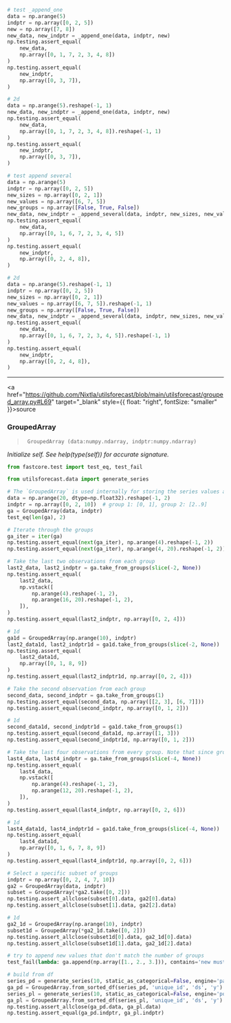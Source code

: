 
```python
# test _append_one
data = np.arange(5)
indptr = np.array([0, 2, 5])
new = np.array([7, 8])
new_data, new_indptr = _append_one(data, indptr, new)
np.testing.assert_equal(
    new_data,
    np.array([0, 1, 7, 2, 3, 4, 8])
)
np.testing.assert_equal(
    new_indptr,
    np.array([0, 3, 7]),
)

# 2d
data = np.arange(5).reshape(-1, 1)
new_data, new_indptr = _append_one(data, indptr, new)
np.testing.assert_equal(
    new_data,
    np.array([0, 1, 7, 2, 3, 4, 8]).reshape(-1, 1)
)
np.testing.assert_equal(
    new_indptr,
    np.array([0, 3, 7]),
)
```


```python
# test append several
data = np.arange(5)
indptr = np.array([0, 2, 5])
new_sizes = np.array([0, 2, 1])
new_values = np.array([6, 7, 5])
new_groups = np.array([False, True, False])
new_data, new_indptr = _append_several(data, indptr, new_sizes, new_values, new_groups)
np.testing.assert_equal(
    new_data,
    np.array([0, 1, 6, 7, 2, 3, 4, 5])
)
np.testing.assert_equal(
    new_indptr,
    np.array([0, 2, 4, 8]),
)

# 2d
data = np.arange(5).reshape(-1, 1)
indptr = np.array([0, 2, 5])
new_sizes = np.array([0, 2, 1])
new_values = np.array([6, 7, 5]).reshape(-1, 1)
new_groups = np.array([False, True, False])
new_data, new_indptr = _append_several(data, indptr, new_sizes, new_values, new_groups)
np.testing.assert_equal(
    new_data,
    np.array([0, 1, 6, 7, 2, 3, 4, 5]).reshape(-1, 1)
)
np.testing.assert_equal(
    new_indptr,
    np.array([0, 2, 4, 8]),
)
```

------------------------------------------------------------------------

<a
href="https://github.com/Nixtla/utilsforecast/blob/main/utilsforecast/grouped_array.py#L69"
target="_blank" style={{ float: "right", fontSize: "smaller" }}>source</a>

### GroupedArray

> ``` text
>  GroupedArray (data:numpy.ndarray, indptr:numpy.ndarray)
> ```

*Initialize self. See help(type(self)) for accurate signature.*


```python
from fastcore.test import test_eq, test_fail

from utilsforecast.data import generate_series
```


```python
# The `GroupedArray` is used internally for storing the series values and performing transformations.
data = np.arange(20, dtype=np.float32).reshape(-1, 2)
indptr = np.array([0, 2, 10])  # group 1: [0, 1], group 2: [2..9]
ga = GroupedArray(data, indptr)
test_eq(len(ga), 2)
```


```python
# Iterate through the groups
ga_iter = iter(ga)
np.testing.assert_equal(next(ga_iter), np.arange(4).reshape(-1, 2))
np.testing.assert_equal(next(ga_iter), np.arange(4, 20).reshape(-1, 2))
```


```python
# Take the last two observations from each group
last2_data, last2_indptr = ga.take_from_groups(slice(-2, None))
np.testing.assert_equal(
    last2_data,
    np.vstack([
        np.arange(4).reshape(-1, 2),
        np.arange(16, 20).reshape(-1, 2),
    ]),
)
np.testing.assert_equal(last2_indptr, np.array([0, 2, 4]))

# 1d
ga1d = GroupedArray(np.arange(10), indptr)
last2_data1d, last2_indptr1d = ga1d.take_from_groups(slice(-2, None))
np.testing.assert_equal(
    last2_data1d,
    np.array([0, 1, 8, 9])
)
np.testing.assert_equal(last2_indptr1d, np.array([0, 2, 4]))
```


```python
# Take the second observation from each group
second_data, second_indptr = ga.take_from_groups(1)
np.testing.assert_equal(second_data, np.array([[2, 3], [6, 7]]))
np.testing.assert_equal(second_indptr, np.array([0, 1, 2]))

# 1d
second_data1d, second_indptr1d = ga1d.take_from_groups(1)
np.testing.assert_equal(second_data1d, np.array([1, 3]))
np.testing.assert_equal(second_indptr1d, np.array([0, 1, 2]))
```


```python
# Take the last four observations from every group. Note that since group 1 only has two elements, only these are returned.
last4_data, last4_indptr = ga.take_from_groups(slice(-4, None))
np.testing.assert_equal(
    last4_data,
    np.vstack([
        np.arange(4).reshape(-1, 2),
        np.arange(12, 20).reshape(-1, 2),
    ]),
)
np.testing.assert_equal(last4_indptr, np.array([0, 2, 6]))

# 1d
last4_data1d, last4_indptr1d = ga1d.take_from_groups(slice(-4, None))
np.testing.assert_equal(
    last4_data1d,
    np.array([0, 1, 6, 7, 8, 9])
)
np.testing.assert_equal(last4_indptr1d, np.array([0, 2, 6]))
```


```python
# Select a specific subset of groups
indptr = np.array([0, 2, 4, 7, 10])
ga2 = GroupedArray(data, indptr)
subset = GroupedArray(*ga2.take([0, 2]))
np.testing.assert_allclose(subset[0].data, ga2[0].data)
np.testing.assert_allclose(subset[1].data, ga2[2].data)

# 1d
ga2_1d = GroupedArray(np.arange(10), indptr)
subset1d = GroupedArray(*ga2_1d.take([0, 2]))
np.testing.assert_allclose(subset1d[0].data, ga2_1d[0].data)
np.testing.assert_allclose(subset1d[1].data, ga2_1d[2].data)
```


```python
# try to append new values that don't match the number of groups
test_fail(lambda: ga.append(np.array([1., 2., 3.])), contains='new must have 2 rows')
```


```python
# build from df
series_pd = generate_series(10, static_as_categorical=False, engine='pandas')
ga_pd = GroupedArray.from_sorted_df(series_pd, 'unique_id', 'ds', 'y')
series_pl = generate_series(10, static_as_categorical=False, engine='polars')
ga_pl = GroupedArray.from_sorted_df(series_pl, 'unique_id', 'ds', 'y')
np.testing.assert_allclose(ga_pd.data, ga_pl.data)
np.testing.assert_equal(ga_pd.indptr, ga_pl.indptr)
```

